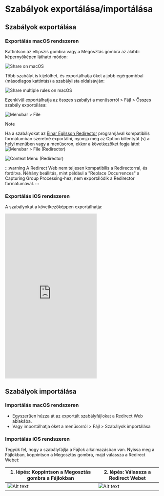 # Szabályok exportálása/importálása

## Szabályok exportálása

### Exportálás macOS rendszeren

Kattintson az ellipszis gombra vagy a Megosztás gombra az alábbi képernyőképen látható módon:

![Share on macOS](/img/share-on-macos.png)

Több szabályt is kijelölhet, és exportálhatja őket a jobb egérgombbal (másodlagos kattintás) a szabálylista oldalsávján:

![Share multiple rules on macOS](/img/multiselect-on-macos.png)

Ezenkívül exportálhatja az összes szabályt a menüsorról > Fájl > Összes szabály exportálása:

![Menubar > File](/img/menubar-file.png)

> [!NOTE]
> Ha a szabályokat az [Einar Egilsson Redirector](https://einaregilsson.com/redirector/) programjával kompatibilis formátumban szeretné exportálni, nyomja meg az Option billentyűt (`⌥`) a helyi menüben vagy a menüsoron, ekkor a következőket fogja látni:
> ![Menubar > File (Redirector)](/img/menubar-file-redirector.png)
>
> ![Context Menu (Redirector)](/img/context-menu-redirector.png)
>
> :::warning
> A Redirect Web nem teljesen kompatibilis a Redirectorral, és fordítva. Néhány beállítás, mint például a "Replace Occurrences" a Capturing Group Processing-hez, nem exportálódik a Redirector formátumával.
> :::

### Exportálás iOS rendszeren

A szabályokat a következőképpen exportálhatja:

<iframe height="540" src="https://www.youtube.com/embed/uQ6-SLEMlT4" title="iOS Demo Video for exporting rules (YouTube)" frameborder="0" allow="accelerometer; autoplay; clipboard-write; encrypted-media; gyroscope; picture-in-picture; web-share" allowfullscreen></iframe>

## Szabályok importálása

### Importálás macOS rendszeren

- Egyszerűen húzza át az exportált szabályfájlokat a Redirect Web ablakába.
- Vagy importálhatja őket a menüsorról > Fájl > Szabályok importálása

### Importálás iOS rendszeren

Tegyük fel, hogy a szabályfájlja a Fájlok alkalmazásban van. Nyissa meg a Fájlokban, koppintson a Megosztás gombra, majd válassza a Redirect Webet:

| 1. lépés: Koppintson a Megosztás gombra a Fájlokban | 2. lépés: Válassza a Redirect Webet |
| ------------------------------------------------- | ----------------------------------- |
| ![Alt text](/img/files-share-ios.png)             | ![Alt text](/img/share-sheet-ios.png) |